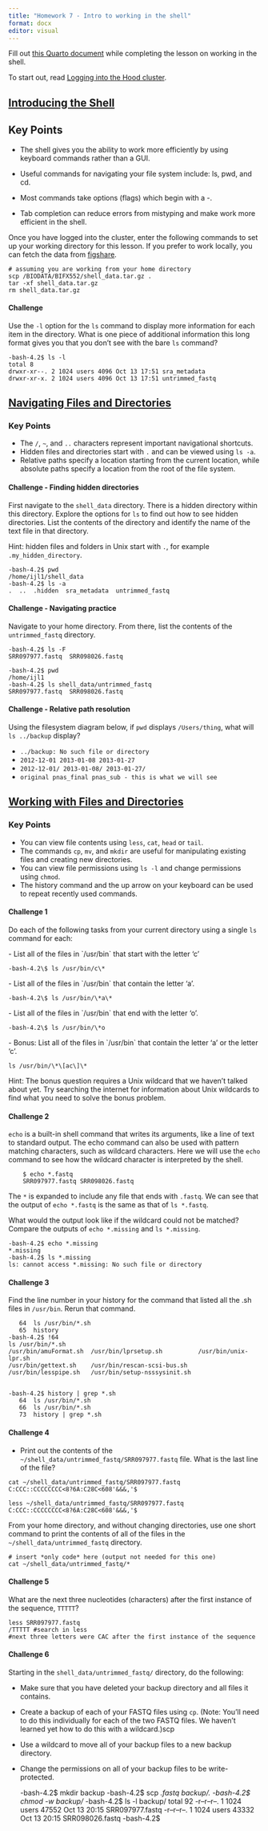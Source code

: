 ---
title: "Homework 7 - Intro to working in the shell"
format: docx
editor: visual
---

Fill out [this Quarto document](https://github.com/BIFX552-22/CourseInfo/hw/07intro_to_shell.qmd) while completing the lesson on working in the shell.

To start out, read [Logging into the Hood cluster](https://hood.blackboard.com/bbcswebdav/pid-451170-dt-content-rid-6739862_1/xid-6739862_1).

## [Introducing the Shell](https://datacarpentry.org/shell-genomics/01-introduction/index.html)

::: callout-tip
## Key Points

-   The shell gives you the ability to work more efficiently by using keyboard commands rather than a GUI.

-   Useful commands for navigating your file system include: ls, pwd, and cd.

-   Most commands take options (flags) which begin with a -.

-   Tab completion can reduce errors from mistyping and make work more efficient in the shell.
:::

Once you have logged into the cluster, enter the following commands to set up your working directory for this lesson. If you prefer to work locally, you can fetch the data from [figshare](https://figshare.com/articles/dataset/Data_Carpentry_Genomics_beta_2_0/7726454).

    # assuming you are working from your home directory
    scp /BIODATA/BIFX552/shell_data.tar.gz .
    tar -xf shell_data.tar.gz
    rm shell_data.tar.gz

#### Challenge

Use the `-l` option for the `ls` command to display more information for each item in the directory. What is one piece of additional information this long format gives you that you don't see with the bare `ls` command?

    -bash-4.2$ ls -l
    total 8
    drwxr-xr--. 2 1024 users 4096 Oct 13 17:51 sra_metadata
    drwxr-xr-x. 2 1024 users 4096 Oct 13 17:51 untrimmed_fastq

## [Navigating Files and Directories](https://datacarpentry.org/shell-genomics/02-the-filesystem/index.html)

::: callout-tip
### Key Points

-   The `/`, `~`, and `..` characters represent important navigational shortcuts.
-   Hidden files and directories start with `.` and can be viewed using `ls -a`.
-   Relative paths specify a location starting from the current location, while absolute paths specify a location from the root of the file system.
:::

#### Challenge - Finding hidden directories

First navigate to the `shell_data` directory. There is a hidden directory within this directory. Explore the options for `ls` to find out how to see hidden directories. List the contents of the directory and identify the name of the text file in that directory.

Hint: hidden files and folders in Unix start with `.`, for example `.my_hidden_directory`.

    -bash-4.2$ pwd
    /home/ijl1/shell_data
    -bash-4.2$ ls -a
    .  ..  .hidden  sra_metadata  untrimmed_fastq

#### Challenge - Navigating practice

Navigate to your home directory. From there, list the contents of the `untrimmed_fastq` directory.

    -bash-4.2$ ls -F
    SRR097977.fastq  SRR098026.fastq

    -bash-4.2$ pwd
    /home/ijl1
    -bash-4.2$ ls shell_data/untrimmed_fastq
    SRR097977.fastq  SRR098026.fastq

#### Challenge - Relative path resolution

Using the filesystem diagram below, if `pwd` displays `/Users/thing`, what will `ls ../backup` display?

-   `../backup: No such file or directory`
-   `2012-12-01 2013-01-08 2013-01-27`
-   `2012-12-01/ 2013-01-08/ 2013-01-27/`
-   `original pnas_final pnas_sub - this is what we will see`

## [Working with Files and Directories](https://datacarpentry.org/shell-genomics/03-working-with-files/index.html)

::: callout-tip
### Key Points

-   You can view file contents using `less`, `cat`, `head` or `tail`.
-   The commands `cp`, `mv`, and `mkdir` are useful for manipulating existing files and creating new directories.
-   You can view file permissions using `ls -l` and change permissions using `chmod`.
-   The history command and the up arrow on your keyboard can be used to repeat recently used commands.
:::

#### Challenge 1

Do each of the following tasks from your current directory using a single `ls` command for each:

\- List all of the files in \`/usr/bin\` that start with the letter 'c'

    -bash-4.2\$ ls /usr/bin/c\*

\- List all of the files in \`/usr/bin\` that contain the letter 'a'.

    -bash-4.2\$ ls /usr/bin/\*a\*

\- List all of the files in \`/usr/bin\` that end with the letter 'o'.

    -bash-4.2\$ ls /usr/bin/\*o

\- Bonus: List all of the files in \`/usr/bin\` that contain the letter 'a' or the letter 'c'.

    ls /usr/bin/\*\[ac\]\*

Hint: The bonus question requires a Unix wildcard that we haven't talked about yet. Try searching the internet for information about Unix wildcards to find what you need to solve the bonus problem.

#### Challenge 2

`echo` is a built-in shell command that writes its arguments, like a line of text to standard output. The echo command can also be used with pattern matching characters, such as wildcard characters. Here we will use the `echo` command to see how the wildcard character is interpreted by the shell.

        $ echo *.fastq
        SRR097977.fastq SRR098026.fastq

The `*` is expanded to include any file that ends with `.fastq`. We can see that the output of `echo *.fastq` is the same as that of `ls *.fastq`.

What would the output look like if the wildcard could not be matched? Compare the outputs of `echo *.missing` and `ls *.missing`.

    -bash-4.2$ echo *.missing
    *.missing
    -bash-4.2$ ls *.missing
    ls: cannot access *.missing: No such file or directory

#### Challenge 3

Find the line number in your history for the command that listed all the .sh files in `/usr/bin`. Rerun that command.

       64  ls /usr/bin/*.sh
       65  history
    -bash-4.2$ !64
    ls /usr/bin/*.sh
    /usr/bin/amuFormat.sh  /usr/bin/lprsetup.sh          /usr/bin/unix-lpr.sh
    /usr/bin/gettext.sh    /usr/bin/rescan-scsi-bus.sh
    /usr/bin/lesspipe.sh   /usr/bin/setup-nsssysinit.sh


    -bash-4.2$ history | grep *.sh
       64  ls /usr/bin/*.sh
       66  ls /usr/bin/*.sh
       73  history | grep *.sh

#### Challenge 4

-   Print out the contents of the `~/shell_data/untrimmed_fastq/SRR097977.fastq` file. What is the last line of the file?

<!-- -->

    cat ~/shell_data/untrimmed_fastq/SRR097977.fastq
    C:CCC::CCCCCCCC<8?6A:C28C<608'&&&,'$

    less ~/shell_data/untrimmed_fastq/SRR097977.fastq
    C:CCC::CCCCCCCC<8?6A:C28C<608'&&&,'$

From your home directory, and without changing directories, use one short command to print the contents of all of the files in the `~/shell_data/untrimmed_fastq` directory.

    # insert *only code* here (output not needed for this one)
    cat ~/shell_data/untrimmed_fastq/*

#### Challenge 5

What are the next three nucleotides (characters) after the first instance of the sequence, `TTTTT`?

    less SRR097977.fastq
    /TTTTT #search in less
    #next three letters were CAC after the first instance of the sequence

#### Challenge 6

Starting in the `shell_data/untrimmed_fastq/` directory, do the following:

-   Make sure that you have deleted your backup directory and all files it contains.

-   Create a backup of each of your FASTQ files using `cp`. (Note: You'll need to do this individually for each of the two FASTQ files. We haven't learned yet how to do this with a wildcard.)scp

-   Use a wildcard to move all of your backup files to a new backup directory.

-   Change the permissions on all of your backup files to be write-protected.

    -bash-4.2\$ mkdir backup -bash-4.2\$ scp *.fastq backup/. -bash-4.2\$ chmod -w backup/* -bash-4.2\$ ls -l backup/ total 92 -r--r--r--. 1 1024 users 47552 Oct 13 20:15 SRR097977.fastq -r--r--r--. 1 1024 users 43332 Oct 13 20:15 SRR098026.fastq -bash-4.2\$
